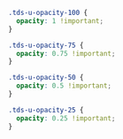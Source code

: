 <Meta title="Utilities/Utility Classes/Opacity" />

```css
.tds-u-opacity-100 {
  opacity: 1 !important;
}

.tds-u-opacity-75 {
  opacity: 0.75 !important;
}

.tds-u-opacity-50 {
  opacity: 0.5 !important;
}

.tds-u-opacity-25 {
  opacity: 0.25 !important;
}
```
